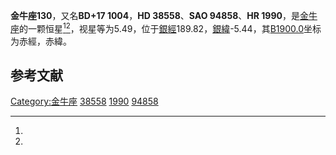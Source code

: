 {{Starbox begin
| name = 金牛座130
}}
{{Starbox observe
| epoch = [[J2000.0|J2000.0]]
| constell = [[金牛座|金牛座]]<ref name=SIMBAD>{{cite web
 | url=http://simbad.u-strasbg.fr/simbad/sim-id?Ident=HR+1990
 | title =Pulsating variable Star
 | publisher=Centre de Données astronomiques de Strasbourg
 | work=SIMBAD
 | accessdate=2012-07-13}}</ref><ref name=DATA>{{cite web
 | url=http://vizier.u-strasbg.fr/viz-bin/VizieR-5?-out.add=.&-source=5050&-corr=PK=HR&-out.max=9999&HR=1990
 | title=VizieR Detailed Page
 | accessdate=2012-07-13
 | archive-date=2016-03-05
 | archive-url=https://web.archive.org/web/20160305033943/http://vizier.u-strasbg.fr/viz-bin/VizieR-5?-out.add=.&-source=5050&-corr=PK=HR&-out.max=9999&HR=1990
 | dead-url=no
 }}</ref>
| 星官 = 
| ra = {{RA|5|47|26.2}}<ref name=SIMBAD /><ref name=DATA />
| dec = {{DEC|+17|43|45}}<ref name=SIMBAD /><ref name=DATA />
| appmag_v = 5.49<ref name=SIMBAD /><ref name=DATA />
}}
{{Starbox character
| class = F0III<ref name=SIMBAD /><ref name=DATA />
| b-v = 0.3<ref name=SIMBAD /><ref name=DATA />
| u-b = 0.27<ref name=SIMBAD /><ref name=DATA />
| r-i = <ref name=SIMBAD /><ref name=DATA />
| variable = 
}}
{{Starbox astrometry
| radial_v = 0.27
| prop_mo_ra = 9
| parallax = 
| p_error = 
}}
{{Starbox catalog
| names =BD+17 1004，[[SAO星表|SAO]] 94858，[[HD星表|HD]] 38558，[[HR星表|HR]] 1990}}
{{Starbox reference |Simbad=HR+1990}}
{{Starbox end}}

'''金牛座130'''，又名'''BD+17 1004'''，'''HD 38558'''、'''SAO 94858'''、'''HR 1990'''，是[[金牛座|金牛座]]的一颗恒星<ref name=SIMBAD /><ref name=DATA />，视星等为5.49，位于[[銀道座標系|銀經]]189.82，[[銀道座標系|銀緯]]-5.44，其[[B1900.0|B1900.0]]坐标为赤經{{RA|5|41|36.3}}，赤緯{{DEC|+17|-5.44|30}}。

== 参考文献 ==
{{reflist}}

{{star-stub}}

{{金牛座恒星}}
{{星官|天关|1|6}}
[[Category:金牛座|Category:金牛座]]
[[Category:HD和HDE天體|38558]]
[[Category:HR天體|1990]]
[[Category:SAO天體|94858]]